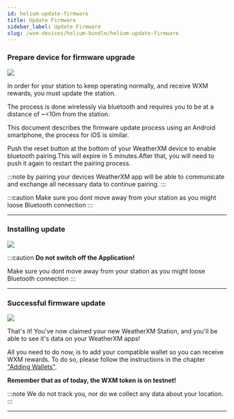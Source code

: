 ```yaml
---
id: helium-update-firmware
title: Update Firmware
sidebar_label: Update Firmware
slug: /wxm-devices/helium-bundle/helium-update-firmware
---
```



### Prepare device for firmware upgrade 


<section class="explanation small-big">
  <img src={useBaseUrl("img/wxm-devices/helium-bundle/update-station.svg")} />
  <span>

In order for your station to keep operating normally, and receive WXM rewards, you must update the station.

The process is done wirelessly via bluetooth and requires you to be at a distance of ~<10m from the station.

This document describes the firmware update process using an Android smartphone, the process for iOS is similar.

Push the reset button at the bottom of your WeatherXM device to enable bluetooth pairing.This will expire in 5 minutes.After that, you will need to push it again to restart the pairing process.

:::note
by pairing your devices WeatherXM app will be able to communicate and exchange all necessary data to continue pairing.
:::

:::caution
Make sure you dont move away from your station as you might loose Bluetooth connection
:::
  </span>
</section>

<hr/>

### Installing update 


<section class="explanation small-big">
  <img src={useBaseUrl("img/wxm-devices/helium-bundle/installing-update.svg")} />
  <span>



:::caution
**Do not switch off the Application!**

Make sure you dont move away from your station as you might loose Bluetooth connection
:::
  </span>
</section>

<hr/>

### Successful firmware update  


<section class="explanation small-big">
  <img src={useBaseUrl("img/wxm-devices/helium-bundle/station-updated.svg")} />
  <span>

That's it! You've now claimed your new WeatherXM Station, and you'll be able to see it's data on your WeatherXM apps!

All you need to do now, is to add your compatible wallet so you can receive WXM rewards. To do so, please follow the instructions in the chapter ["Adding Wallets"](/wallet/adding-wallet). 

**Remember that as of today, the WXM token is on testnet!**

:::note
We do not track you, nor do we collect any data about your location.
:::
  </span>
</section>

<hr/>
